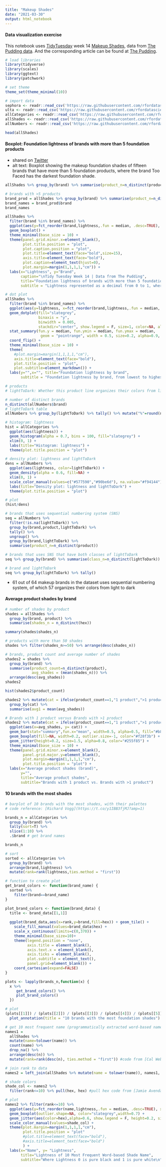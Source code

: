 ```yaml
---
title: "Makeup Shades"
date: "2021-03-30"
output: html_notebook
---
```


#### Data visualization exercise

This notebook uses [TidyTuesday](https://github.com/rfordatascience/tidytuesday/) week 14 [Makeup Shades](https://github.com/rfordatascience/tidytuesday/blob/master/data/2021/2021-03-30/readme.md), data from [The Pudding data](https://github.com/the-pudding/data/tree/master/foundation-names). And the corresponding article can be found at 
[The Pudding](https://pudding.cool/2021/03/foundation-names/). 



```r
# load libraries
library(tidyverse)
library(scales)
library(ggtext)
library(patchwork)

# set theme
theme_set(theme_minimal(10))
```

```r
# import data
sephora <- readr::read_csv('https://raw.githubusercontent.com/rfordatascience/tidytuesday/master/data/2021/2021-03-30/sephora.csv')
ulta <- readr::read_csv('https://raw.githubusercontent.com/rfordatascience/tidytuesday/master/data/2021/2021-03-30/ulta.csv')
allCategories <- readr::read_csv('https://raw.githubusercontent.com/rfordatascience/tidytuesday/master/data/2021/2021-03-30/allCategories.csv')
allShades <- readr::read_csv('https://raw.githubusercontent.com/rfordatascience/tidytuesday/master/data/2021/2021-03-30/allShades.csv')
allNumbers <- readr::read_csv('https://raw.githubusercontent.com/rfordatascience/tidytuesday/master/data/2021/2021-03-30/allNumbers.csv')
```

```r
head(allShades)
```

#### Boxplot: Foundation lightness of brands with more than 5 foundation products
* shared on [Twitter](https://twitter.com/leeolney3/status/1376644323991818247/photo/1)
* alt text: Boxplot showing the makeup foundation shades of fifteen brands that have more than 5 foundation products, where the brand Too Faced has the darkest foundation shade.

```r
allShades %>% group_by(brand) %>% summarise(product_n=n_distinct(product)) %>% arrange(desc(product_n))
```

```r
# brands with >5 products
brand_prod = allShades %>% group_by(brand) %>% summarise(product_n=n_distinct(product)) %>% arrange(desc(product_n)) %>% filter(product_n>5)
brand_names = brand_prod$brand 
brand_names
```


```r
allShades %>% 
  filter(brand %in% brand_names) %>%
  ggplot(aes(y=fct_reorder(brand,lightness,.fun = median, .desc=TRUE), x=lightness)) + 
  geom_boxplot() + 
  theme_minimal(base_size = 10) + 
  theme(panel.grid.minor.x=element_blank(),
        plot.title.position = "plot",
        plot.caption.position = "plot",
        plot.title=element_text(face="bold",size=15),
        axis.title=element_text(face="bold"),
        plot.caption=element_text(hjust=0),
        plot.margin=margin(1,1,1,1,"cm")) + 
  labs(x="Lightness", y="Brand",
       caption="\nTidy Tuesday Week 14 | Data from The Pudding",
       title="Foundation lightness of brands with more than 5 foundation products",
       subtitle = "Lightness represented as a decimal from 0 to 1, where 0 is pure black and 1 is pure white\n") 
```
```r
# dot plot
allShades %>% 
  filter(brand %in% brand_names) %>%
  ggplot(aes(y=lightness, x=fct_reorder(brand,lightness,.fun = median, .desc=TRUE))) + 
  geom_dotplot(fill="slategrey",
               binaxis = "y",
               binwidth = 0.005,
               stackdir="center", show.legend = F, size=1, color=NA, alpha=0.4) +
  stat_summary(fun.y = median, fun.ymin = median, fun.ymax = median,
                geom = "pointrange", width = 0.5, size=0.2, alpha=0.9, color="#f77f00") +
  coord_flip() + 
  theme_minimal(base_size = 10) + 
  theme(
    #plot.margin=margin(1,1,1,1,"cm"),
    axis.title=element_text(face="bold"),
    plot.title.position = "plot",
    plot.subtitle=element_markdown()) +
  labs(y="",x="", title="Foundation lightness by brand",
       subtitle = "Foundation lightness by brand, from lowest to highest <span style = 'color:#f77f00'><b>Median</b></span> lightness\n")

```


```r
# products
# lightToDark: Whether this product line organizes their colors from light to dark (Note: a value of NA indicates that a product uses a number-based naming system, but not a sequential numbering system)

# number of distinct brands
n_distinct(allNumbers$brand)
# lightToDark table
allNumbers %>% group_by(lightToDark) %>% tally() %>% mutate("%"=round(n/sum(n)*100,2)) #table
```
```r
# histogram: lightness
hist = allCategories %>%
  ggplot(aes(lightness)) +
  geom_histogram(alpha = 0.7, bins = 100, fill="slategrey") +
  xlim(0, 1) + 
  labs(title="Histogram: lightness") + 
  theme(plot.title.position = "plot")

# density plot: lightness and lightToDark
dens = allNumbers %>%
  ggplot(aes(lightness, color=lightToDark)) +
  geom_density(alpha = 0.6, fill=NA) +
  xlim(0, 1) + 
  scale_color_manual(values=c("#577590","#90be6d"), na.value="#f94144") + 
  labs(title="Density plot: lightness and lightToDark") + 
  theme(plot.title.position = "plot")

# plot
(hist/dens)
```

```r
# brands that uses sequential numbering system (SNS)
seq = allNumbers %>% 
  filter(!is.na(lightToDark)) %>% 
  group_by(brand,product,lightToDark) %>%
  tally() %>%
  ungroup() %>%
  group_by(brand,lightToDark) %>% 
  summarise(product_n=n_distinct(product))

# brands that uses SNS that have both classes of lightToDark
seq %>% group_by(brand) %>% summarise(class_n=n_distinct(lightToDark)) %>% filter(class_n==2) %>% count() %>% unlist() #no brands uses both classes

# brand and lightToDark
seq %>% group_by(lightToDark) %>% tally()
```

* 61 out of 64 makeup brands in the dataset uses sequential numbering system, of which 57 organizes their colors from light to dark




#### Average product shades by brand
```r
# number of shades by product
shades = allShades %>% 
  group_by(brand, product) %>% 
  summarise(shades_n = n_distinct(hex))

summary(shades$shades_n)

# products with more than 50 shades
shades %>% filter(shades_n>=50) %>% arrange(desc(shades_n))
```


```r
# brands, product count and average number of shades
shades2 = shades %>% 
  group_by(brand) %>%
  summarise(product_count=n_distinct(product),
            avg_shades = (mean(shades_n))) %>%
  arrange(desc(avg_shades))
shades2
```

```r
hist(shades2$product_count)
```


```r
shades2 %>% mutate(cat = ifelse(product_count==1,"1 product",">1 product")) %>% 
  group_by(cat) %>%
  summarise(avg1 = mean(avg_shades))
```

```r
# Brands with 1 product versus Brands with >1 product
shades2 %>% mutate(cat = ifelse(product_count==1,"1 product",">1 product")) %>%
  ggplot(aes(x=avg_shades, y= cat)) + 
  geom_bar(stat="summary",fun.x="mean", width=0.5, alpha=0.5, fill="#b8b8d1") +
  geom_boxplot(fill=NA, width=0.2, outlier.size=-1, color="#f28f3b") +
  geom_jitter(height=0.2, size=1.5, alpha=0.8, color="#255f85") + 
  theme_minimal(base_size = 10) + 
  theme(panel.grid.minor.x=element_blank(),
        panel.grid.major.y=element_blank(),
        plot.margin=margin(1,1,1,1,"cm"),
        plot.title.position = "plot") + 
  labs(x="Average product shades (brand)",
       y="",
       title="Average product shades",
       subtitle="Brands with 1 product vs. Brands with >1 product")
```

#### 10 brands with the most shades

```r
# barplot of 10 brands with the most shades, with their palettes
# code reference: [Richard Vogg](https://t.co/y1IBB3fjMJ?amp=1)

brands_n = allCategories %>% 
  group_by(brand) %>%
  tally(sort=T) %>%
  slice(1:10) %>%
  .$brand # get brand names

brands_n

# sort 
sorted <- allCategories %>%
  group_by(brand) %>%
  arrange(brand,lightness) %>%
  mutate(rank=rank(lightness,ties.method = "first"))
```


```r
# function to create plot
get_brand_colors <- function(brand_name) {
  sorted %>%
    filter(brand==brand_name)
}

plot_brand_colors <- function(brand_data) {
  title <- brand_data[[1,1]]
  
  ggplot(brand_data,aes(x=rank,y=brand,fill=hex)) + geom_tile() +
    scale_fill_manual(values=brand_data$hex) +
    scale_x_continuous(limits=c(0,370)) +
    theme_minimal(base_size=10)+
    theme(legend.position = "none",
          axis.title = element_blank(),
          axis.text.x = element_blank(),
          axis.ticks = element_blank(),
          plot.subtitle = element_text(),
          panel.grid=element_blank()) + 
    coord_cartesian(expand=FALSE)
}

plots <- lapply(brands_n,function(x) {
  x %>% 
     get_brand_colors() %>% 
     plot_brand_colors()
  })
```


```r
# plot
(plots[[1]]) / (plots[[2]]) / (plots[[3]]) / (plots[[4]]) / (plots[[5]]) / (plots[[6]]) / (plots[[7]]) / (plots[[8]]) / (plots[[9]]) / (plots[[10]]) + 
  plot_annotation(title = "10 brands with the most foundation shades")
```



```r
# get 10 most frequent name (programmatically extracted word-based name of this particular shade) 
names1 = 
  allShades %>% 
  mutate(name=tolower(name)) %>%
  count(name) %>%
  drop_na() %>%
  arrange(desc(n)) %>%
  mutate(rank=rank(desc(n), ties.method = "first")) #code from [Cal Webb](https://t.co/KrE6NtQPaw?amp=1)

# join rank to data 
names2 = left_join(allShades %>% mutate(name = tolower(name)), names1, by = c("name")) %>% drop_na()

# shade colors
shade_col <- names2 %>% 
  filter(rank<=10) %>% pull(hex, hex) #pull hex code from [Jamie Avendano](https://t.co/hxmx55bxWC?amp=1)

# plot
names2 %>% filter(rank<=10) %>%
  ggplot(aes(y=fct_reorder(name,lightness,.fun = median, .desc=TRUE), x= lightness)) + 
  geom_boxplot(outlier.shape=NA, color="slategrey",width=0.7) + 
  geom_jitter(aes(color=hex),alpha=0.6, show.legend = F, height=0.2, size=1.5) + 
  scale_color_manual(values=shade_col) + 
  theme(plot.margin=margin(1,1,1,1,"cm"),
        plot.title.position = "plot"
        #plot.title=element_text(face="bold"),
        #axis.title=element_text(face="bold")
        ) + 
  labs(x="Name", y= "Lightness",
       title="Lightness of 10 Most Frequent Word-based Shade Name",
       subtitle="Where Lightness 0 is pure black and 1 is pure white\n")

```

